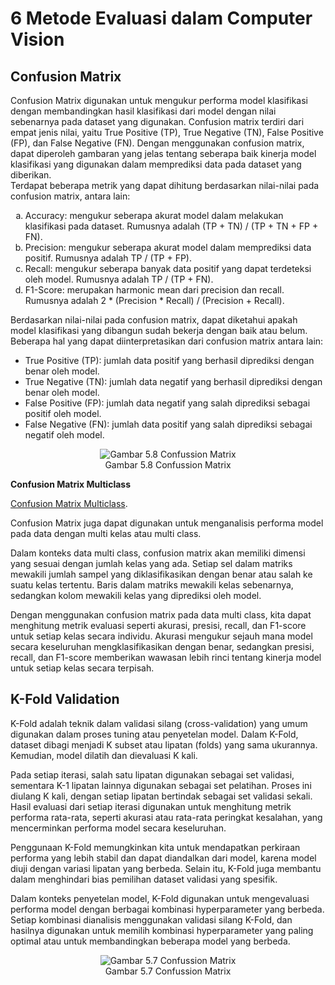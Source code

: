 # 6 Metode Evaluasi dalam Computer Vision  {.unnumbered}     
 
## Confusion Matrix    

Confusion Matrix digunakan untuk mengukur performa model klasifikasi dengan membandingkan hasil klasifikasi dari model dengan nilai sebenarnya pada dataset yang digunakan. Confusion matrix terdiri dari empat jenis nilai, yaitu True Positive (TP), True Negative (TN), False Positive (FP), dan False Negative (FN). Dengan menggunakan confusion matrix, dapat diperoleh gambaran yang jelas tentang seberapa baik kinerja model klasifikasi yang digunakan dalam memprediksi data pada dataset yang diberikan.  
Terdapat beberapa metrik yang dapat dihitung berdasarkan nilai-nilai pada confusion matrix, antara lain:  

a.	Accuracy: mengukur seberapa akurat model dalam melakukan klasifikasi pada dataset. Rumusnya adalah (TP + TN) / (TP + TN + FP + FN).  
b.	Precision: mengukur seberapa akurat model dalam memprediksi data positif. Rumusnya adalah TP / (TP + FP).  
c.	Recall: mengukur seberapa banyak data positif yang dapat terdeteksi oleh model. Rumusnya adalah TP / (TP + FN).  
d.	F1-Score: merupakan harmonic mean dari precision dan recall. Rumusnya adalah 2 * (Precision * Recall) / (Precision + Recall).   

Berdasarkan nilai-nilai pada confusion matrix, dapat diketahui apakah model klasifikasi yang dibangun sudah bekerja dengan baik atau belum. Beberapa hal yang dapat diinterpretasikan dari confusion matrix antara lain:  

- True Positive (TP): jumlah data positif yang berhasil diprediksi dengan benar oleh model.  
- True Negative (TN): jumlah data negatif yang berhasil diprediksi dengan benar oleh model.  
- False Positive (FP): jumlah data negatif yang salah diprediksi sebagai positif oleh model.  
- False Negative (FN): jumlah data positif yang salah diprediksi sebagai negatif oleh model.    

<div style="text-align:center">   
![Gambar 5.8 Confussion Matrix](Asset/confusion_matrix.png)
</div> 


**Confusion Matrix Multiclass**  

 [Confusion Matrix Multiclass](https://www.analyticsvidhya.com/blog/2021/06/confusion-matrix-for-multi-class-classification/). 
 
 Confusion Matrix  juga dapat digunakan untuk menganalisis performa model pada data dengan multi kelas atau multi class.      

Dalam konteks data multi class, confusion matrix akan memiliki dimensi yang sesuai dengan jumlah kelas yang ada. Setiap sel dalam matriks mewakili jumlah sampel yang diklasifikasikan dengan benar atau salah ke suatu kelas tertentu. Baris dalam matriks mewakili kelas sebenarnya, sedangkan kolom mewakili kelas yang diprediksi oleh model.  
 
Dengan menggunakan confusion matrix pada data multi class, kita dapat menghitung metrik evaluasi seperti akurasi, presisi, recall, dan F1-score untuk setiap kelas secara individu. Akurasi mengukur sejauh mana model secara keseluruhan mengklasifikasikan dengan benar, sedangkan presisi, recall, dan F1-score memberikan wawasan lebih rinci tentang kinerja model untuk setiap kelas secara terpisah.   

## K-Fold Validation  

K-Fold adalah teknik dalam validasi silang (cross-validation) yang umum digunakan dalam proses tuning atau penyetelan model. Dalam K-Fold, dataset dibagi menjadi K subset atau lipatan (folds) yang sama ukurannya. Kemudian, model dilatih dan dievaluasi K kali.      

Pada setiap iterasi, salah satu lipatan digunakan sebagai set validasi, sementara K-1 lipatan lainnya digunakan sebagai set pelatihan. Proses ini diulang K kali, dengan setiap lipatan bertindak sebagai set validasi sekali. Hasil evaluasi dari setiap iterasi digunakan untuk menghitung metrik performa rata-rata, seperti akurasi atau rata-rata peringkat kesalahan, yang mencerminkan performa model secara keseluruhan.      

Penggunaan K-Fold memungkinkan kita untuk mendapatkan perkiraan performa yang lebih stabil dan dapat diandalkan dari model, karena model diuji dengan variasi lipatan yang berbeda. Selain itu, K-Fold juga membantu dalam menghindari bias pemilihan dataset validasi yang spesifik.      

Dalam konteks penyetelan model, K-Fold digunakan untuk mengevaluasi performa model dengan berbagai kombinasi hyperparameter yang berbeda. Setiap kombinasi dianalisis menggunakan validasi silang K-Fold, dan hasilnya digunakan untuk memilih kombinasi hyperparameter yang paling optimal atau untuk membandingkan beberapa model yang berbeda.     

<div style="text-align:center">   
![Gambar 5.7 Confussion Matrix](Asset/kfold.png)
</div>    
